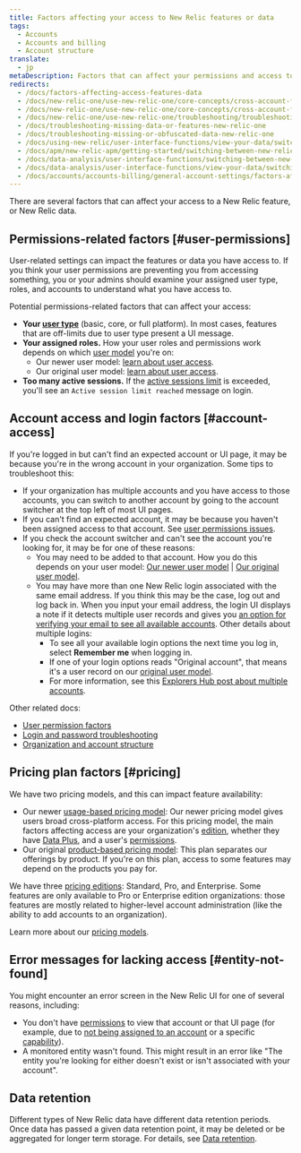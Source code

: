 ```yaml
---
title: Factors affecting your access to New Relic features or data
tags:
  - Accounts
  - Accounts and billing
  - Account structure
translate:
  - jp
metaDescription: Factors that can affect your permissions and access to New Relic features, data, and accounts.
redirects:
  - /docs/factors-affecting-access-features-data 
  - /docs/new-relic-one/use-new-relic-one/core-concepts/cross-account-features-security-new-relic-one
  - /docs/new-relic-one/use-new-relic-one/core-concepts/cross-account-features-security
  - /docs/new-relic-one/use-new-relic-one/troubleshooting/troubleshooting-missing-or-obfuscated-data-new-relic-one
  - /docs/troubleshooting-missing-data-or-features-new-relic-one
  - /docs/troubleshooting-missing-or-obfuscated-data-new-relic-one
  - /docs/using-new-relic/user-interface-functions/view-your-data/switch-between-new-relic-products
  - /docs/apm/new-relic-apm/getting-started/switching-between-new-relic-products
  - /docs/data-analysis/user-interface-functions/switching-between-new-relic-products
  - /docs/data-analysis/user-interface-functions/view-your-data/switching-between-new-relic-products
  - /docs/accounts/accounts-billing/general-account-settings/factors-affecting-access-features-data
---
```


There are several factors that can affect your access to a New Relic feature, or New Relic data.

## Permissions-related factors [#user-permissions]

User-related settings can impact the features or data you have access to. If you think your user permissions are preventing you from accessing something, you or your admins should examine your assigned user type, roles, and accounts to understand what you have access to.

Potential permissions-related factors that can affect your access:

* **Your [user type](/docs/accounts/accounts-billing/new-relic-one-user-management/user-type)** (basic, core, or full platform). In most cases, features that are off-limits due to user type present a UI message.
* **Your assigned roles.** How your user roles and permissions work depends on which [user model](/docs/accounts/original-accounts-billing/original-product-based-pricing/overview-user-models) you're on:
  * Our newer user model: [learn about user access](/docs/accounts/accounts-billing/new-relic-one-user-management/user-management-concepts/#understand-concepts).
  * Our original user model: [learn about user access](/docs/accounts/original-accounts-billing/original-users-roles/users-roles-original-user-model/#roles).
* **Too many active sessions.** If the [active sessions limit](/docs/accounts/accounts-billing/account-setup/troubleshoot-new-relics-password-email-address-login-problems#active-session-limit) is exceeded, you'll see an `Active session limit reached` message on login. 

## Account access and login factors [#account-access]

If you're logged in but can't find an expected account or UI page, it may be because you're in the wrong account in your organization. Some tips to troubleshoot this:

* If your organization has multiple accounts and you have access to those accounts, you can switch to another account by going to the account switcher at the top left of most UI pages.
* If you can't find an expected account, it may be because you haven't been assigned access to that account. See [user permissions issues](#user-permissions).
* If you check the account switcher and can't see the account you're looking for, it may be for one of these reasons:
  * You may need to be added to that account. How you do this depends on your user model: [Our newer user model](/docs/accounts/accounts-billing/account-structure/new-relic-account-structure/#account-access) \| [Our original user model](/docs/accounts/original-accounts-billing/original-users-roles/original-account-structure).
  * You may have more than one New Relic login associated with the same email address. If you think this may be the case, log out and log back in. When you input your email address, the login UI displays a note if it detects multiple user records and gives you [an option for verifying your email to see all available accounts](/docs/accounts/accounts-billing/account-setup/troubleshoot-new-relics-password-email-address-login-problems/#verify-email). Other details about multiple logins:
    * To see all your available login options the next time you log in, select **Remember me** when logging in.
    * If one of your login options reads "Original account", that means it's a user record on our [original user model](/docs/accounts/original-accounts-billing/original-product-based-pricing/overview-user-models).
    * For more information, see this [Explorers Hub post about multiple accounts](https://discuss.newrelic.com/t/relic-solution-so-youve-created-a-new-account-and-cant-seem-to-access-your-old-account/113122).

Other related docs:

* [User permission factors](#user-permissions)
* [Login and password troubleshooting](/docs/accounts/install-new-relic/account-setup/troubleshoot-password-email-address-login-problems)
* [Organization and account structure](/docs/accounts/accounts-billing/new-relic-one-pricing-users/account-user-structure)

## Pricing plan factors [#pricing]

We have two pricing models, and this can impact feature availability: 

* Our newer [usage-based pricing model](/docs/new-relic-one-pricing-billing): Our newer pricing model gives users broad cross-platform access. For this pricing model, the main factors affecting access are your organization's [edition](https://newrelic.com/pricing), whether they have [Data Plus](/docs/accounts/accounts-billing/new-relic-one-pricing-billing/data-ingest-billing#data-prices), and a user's [permissions](#user-permissions). 
* Our original [product-based pricing model](/docs/accounts/original-accounts-billing/product-pricing/product-based-pricing): This plan separates our offerings by product. If you're on this plan, access to some features may depend on the products you pay for.

We have three [pricing editions](https://newrelic.com/pricing): Standard, Pro, and Enterprise. Some features are only available to Pro or Enterprise edition organizations: those features are mostly related to higher-level account administration (like the ability to add accounts to an organization).

Learn more about our [pricing models](/docs/accounts/original-accounts-billing/original-product-based-pricing/overview-pricing-models).

## Error messages for lacking access [#entity-not-found]

You might encounter an error screen in the New Relic UI for one of several reasons, including:

* You don't have [permissions](#user-permissions) to view that account or that UI page (for example, due to [not being assigned to an account](#account-access) or a specific [capability](/docs/accounts/accounts-billing/new-relic-one-user-management/user-capabilities)).
* A monitored entity wasn't found. This might result in an error like "The entity you're looking for either doesn't exist or isn't associated with your account".

## Data retention

Different types of New Relic data have different data retention periods. Once data has passed a given data retention point, it may be deleted or be aggregated for longer term storage. For details, see [Data retention](/docs/manage-stored-data).
